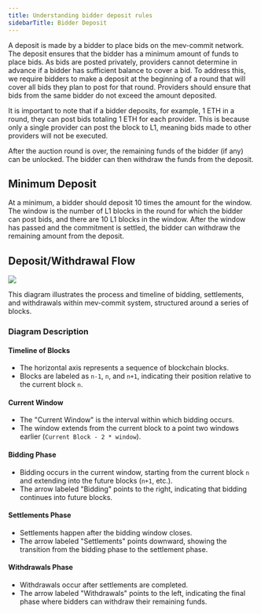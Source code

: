 ```yaml
---
title: Understanding bidder deposit rules
sidebarTitle: Bidder Deposit
---
```


A deposit is made by a bidder to place bids on the mev-commit network. The deposit ensures that the bidder has a minimum amount of funds to place bids. As bids are posted privately, providers cannot determine in advance if a bidder has sufficient balance to cover a bid. To address this, we require bidders to make a deposit at the beginning of a round that will cover all bids they plan to post for that round. Providers should ensure that bids from the same bidder do not exceed the amount deposited.

It is important to note that if a bidder deposits, for example, 1 ETH in a round, they can post bids totaling 1 ETH for each provider. This is because only a single provider can post the block to L1, meaning bids made to other providers will not be executed.

After the auction round is over, the remaining funds of the bidder (if any) can be unlocked. The bidder can then withdraw the funds from the deposit.


## Minimum Deposit
At a minimum, a bidder should deposit 10 times the amount for the window. The window is the number of L1 blocks in the round for which the bidder can post bids, and there are 10 L1 blocks in the window. After the window has passed and the commitment is settled, the bidder can withdraw the remaining amount from the deposit.

## Deposit/Withdrawal Flow

<Frame>
    <img src="/images/bidder-deposit.png" />
</Frame>

This diagram illustrates the process and timeline of bidding, settlements, and withdrawals within mev-commit system, structured around a series of blocks.

### Diagram Description

#### Timeline of Blocks

- The horizontal axis represents a sequence of blockchain blocks.
- Blocks are labeled as `n-1`, `n`, and `n+1`, indicating their position relative to the current block `n`.

#### Current Window

- The "Current Window" is the interval within which bidding occurs.
- The window extends from the current block to a point two windows earlier (`Current Block - 2 * window`).

#### Bidding Phase

- Bidding occurs in the current window, starting from the current block `n` and extending into the future blocks (`n+1`, etc.).
- The arrow labeled "Bidding" points to the right, indicating that bidding continues into future blocks.

#### Settlements Phase

- Settlements happen after the bidding window closes.
- The arrow labeled "Settlements" points downward, showing the transition from the bidding phase to the settlement phase.

#### Withdrawals Phase

- Withdrawals occur after settlements are completed.
- The arrow labeled "Withdrawals" points to the left, indicating the final phase where bidders can withdraw their remaining funds.
